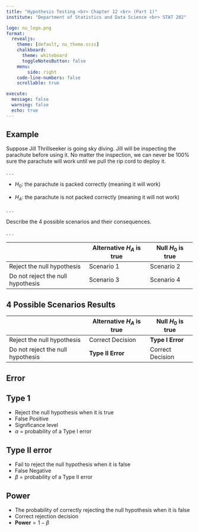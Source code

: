 ```yaml
---
title: "Hypothesis Testing <br> Chapter 12 <br> (Part 1)"
institute: "Department of Statistics and Data Science <br> STAT 202"

logo: nu_logo.png
format: 
  revealjs:
    theme: [default, nu_theme.scss]
    chalkboard:
      theme: whiteboard
      toggleNotesButton: false
    menu:
        side: right
    code-line-numbers: false
    scrollable: true

execute:
  message: false
  warning: false
  echo: true
---
```


## Example {.smaller}

Suppose Jill Thrillseeker is going sky diving. Jill will be inspecting the parachute before using it. No matter the inspection, we can never be 100% sure the parachute will work until we pull the rip cord to deploy it.

. . .

-   $H_0:$ the parachute is packed correctly (meaning it will work)

-   $H_A:$ the parachute is not packed correctly (meaning it will not work)

. . .

Describe the 4 possible scenarios and their consequences.

. . .

<!-- ## 4 Possible Scenarios -->

|                                   | Alternative $H_A$ is true | Null $H_0$ is true |
|-----------------------------------|---------------------------|--------------------|
| Reject the null hypothesis        | Scenario 1                | Scenario 2         |
| Do not reject the null hypothesis | Scenario 3                | Scenario 4         |

<!-- ## Scenario 1: Correct Decision -->

<!-- -   True Positive -->

<!-- -   **Decision**: Jill decides the parachute is NOT packed correctly -->

<!-- -   **Truth**: parachute was NOT packed correctly -->

<!-- -   **Result**: The parachute was NOT packed correctly and Jill decides to repack it. Jill's life is saved! -->

<!-- ## Scenario 2: Type I Error -->

<!-- -   False Positive -->

<!-- -   **Decision**: Jill decides the parachute is NOT packed correctly -->

<!-- -   **Truth**: parachute was packed correctly all along -->

<!-- -   **Result**: Jill wasted time and energy repacking the parachute -->

<!-- ## Scenario 3: Type II Error -->

<!-- -   False Negative -->

<!-- -   **Decision**: Jill decides the parachute is packed correctly -->

<!-- -   **Truth**: parachute was NOT packed correctly -->

<!-- -   **Result**: Jill jumps out with a bad parachute and probably dies -->

<!-- ## Scenario 4: Correct Decision -->

<!-- -   True Negative -->

<!-- -   **Decision**: Jill decides the parachute is packed correctly -->

<!-- -   **Truth**: parachute was packed correctly -->

<!-- -   **Result**: The parachute is packed correctly and opens, so Jill floats safely to the ground -->

## 4 Possible Scenarios Results

|                                   | Alternative $H_A$ is true | Null $H_0$ is true |
|-----------------------------------|---------------------------|--------------------|
| Reject the null hypothesis        | Correct Decision          | **Type I Error**   |
| Do not reject the null hypothesis | **Type II Error**         | Correct Decision   |

## Error

::: panel-tabset
## Type 1

-   Reject the null hypothesis when it is true
-   False Positive
-   Significance level
-   $\alpha$ = probability of a Type I error

## Type II error

-   Fail to reject the null hypothesis when it is false
-   False Negative
-   $\beta$ = probability of a Type II error

## Power

-   The probability of correctly rejecting the null hypothesis when it is false
-   Correct rejection decision
-   $\textbf{Power} = 1 - \beta$
:::

